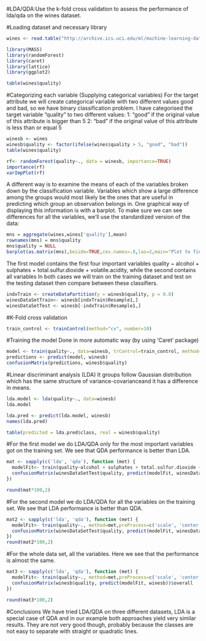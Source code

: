 #LDA/QDA:Use the k-fold cross validation to assess the performance of lda/qda on the wines dataset.

#Loading dataset and necessary library
```r
wines <- read.table("http://archive.ics.uci.edu/ml/machine-learning-databases/wine-quality/winequality-red.csv", sep=";", header=TRUE)

library(MASS)
library(randomForest)
library(caret)
library(lattice)
library(ggplot2)
```

```r
table(wines$quality)
```
#Categorizing each variable (Supplying categorical variables)
For the target attribute we will create categorical variable with two different values good and bad, so we have binary classification problem. 
I have categorised the target variable "quality" to two different values: 
1: "good" if the original value of this attribute is bigger than 5 
2: "bad" if the original value of this attribute is less than or equal 5
```r
winesb <- wines
winesb$quality <- factor(ifelse(wines$quality > 5, "good", "bad")) 
table(wines$quality)

rf<- randomForest(quality~., data = winesb, importance=TRUE)
importance(rf)
varImpPlot(rf)
```
A different way is to examine the means of each of the variables broken down by the classification variable. Variables which show a large difference among the groups would most likely be the ones that are useful in predicting which group an observation belongs in. One graphical way of displaying this information is with a barplot. To make sure we can see differences for all the variables, we'll use the standardized version of the data:
```r
mns = aggregate(wines,wines['quality'],mean)
rownames(mns) = mns$quality
mns$quality = NULL
barplot(as.matrix(mns),beside=TRUE,cex.names=.8,las=2,main="Plot to find the important Variables",ylab="Values")
```

The first model contains the first four important variables quality ~ alcohol + sulphates + total.sulfur.dioxide + volatile.acidity, while the second contains all variables 
In both cases we will train on the training dataset and test on the testing dataset then compare between these classifiers.

```r
indxTrain <- createDataPartition(y = winesb$quality, p = 0.8)
winesDataSetTrain<- winesb[indxTrain$Resample1,]
winesDataSetTest <- winesb[-indxTrain$Resample1,]
```
#K-Fold cross validation
```r
train_control <- trainControl(method="cv", number=10)
```
#Training the model
Done in more automatic way (by using 'Caret' package)
```r
model <- train(quality~., data=winesb, trControl=train_control, method="nb")
predictions <- predict(model, winesb)
confusionMatrix(predictions, winesb$quality)
```
#Linear discriminant analysis (LDA)
It groups follow Gaussian distribution which has the same structure of variance-covarianceand it has a difference in means.
```r
lda.model <- lda(quality~., data=winesb)
lda.model

lda.pred <- predict(lda.model, winesb)
names(lda.pred)

table(predicted = lda.pred$class, real = winesb$quality)
```
#For the first model we do LDA/QDA only for the most important variables got on the training set. We see that QDA performance is better than LDA.
```r
mat <- sapply(c('lda', 'qda'), function (met) {
  modelFit<- train(quality~alcohol + sulphates + total.sulfur.dioxide + volatile.acidity, method=met,preProcess=c('scale', 'center'), data=winesDataSetTrain, trControl=train_control)
  confusionMatrix(winesDataSetTest$quality, predict(modelFit, winesDataSetTest))$overall
})

round(mat*100,2)
```
#For the second model we do LDA/QDA for all the variables on the training set. We see that LDA performance is better than QDA.
```r
mat2 <- sapply(c('lda', 'qda'), function (met) {
  modelFit<- train(quality~., method=met,preProcess=c('scale', 'center'), data=winesDataSetTrain, trControl=train_control)
  confusionMatrix(winesDataSetTest$quality, predict(modelFit, winesDataSetTest))$overall
})
round(mat2*100,2)
```
#For the whole data set, all the variables. Here we see that the performance is almost the same.
```r
mat3 <- sapply(c('lda', 'qda'), function (met) {
  modelFit<- train(quality~., method=met,preProcess=c('scale', 'center'), data=winesb, trControl=train_control)
  confusionMatrix(winesb$quality, predict(modelFit, winesb))$overall
})

round(mat3*100,2)
```
#Conclusions
We have tried LDA/QDA on three different datasets, LDA is a special case of QDA and in our example both approaches yield very similar results. They are not very good though, probably because the classes are not easy to separate with straight or quadratic lines.
